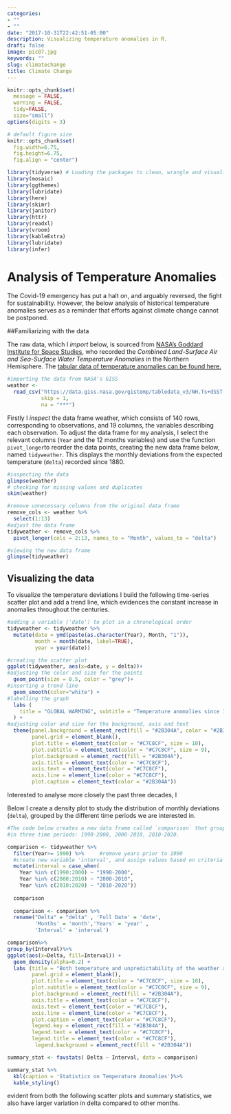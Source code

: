 ```yaml
---
categories:
- ""
- ""
date: "2017-10-31T22:42:51-05:00"
description: Visualizing temperature anomalies in R.
draft: false
image: pic07.jpg
keywords: ""
slug: climatechange
title: Climate Change
---
```

```r
knitr::opts_chunk$set(
  message = FALSE, 
  warning = FALSE, 
  tidy=FALSE,     
  size="small")   
options(digits = 3)

# default figure size
knitr::opts_chunk$set(
  fig.width=6.75, 
  fig.height=6.75,
  fig.align = "center")
```

```r
library(tidyverse) # Loading the packages to clean, wrangle and visualize data
library(mosaic)
library(ggthemes)
library(lubridate)
library(here)
library(skimr)
library(janitor)
library(httr)
library(readxl)
library(vroom)
library(kableExtra)
library(lubridate)
library(infer)
```

# Analysis of Temperature Anomalies 

The Covid-19 emergency has put a halt on, and arguably reversed, the fight for sustainability. However, the below analysis of historical temperature anomalies serves as a reminder that efforts against climate change cannot be postponed. 

##Familiarizing with the data

The raw data, which I *import* below, is sourced from [NASA's Goddard Institute for Space Studies](https://data.giss.nasa.gov/gistemp), who recorded the *Combined Land-Surface Air and Sea-Surface Water Temperature Anomalies* in the Northern Hemisphere. The [tabular data of temperature anomalies can be found here.](https://data.giss.nasa.gov/gistemp/tabledata_v3/NH.Ts+dSST.txt)

```r
#importing the data from NASA's GISS
weather <- 
  read_csv("https://data.giss.nasa.gov/gistemp/tabledata_v3/NH.Ts+dSST.csv", 
           skip = 1, 
           na = "***")
```

Firstly I *inspect* the data frame weather, which consists of 140 rows, corresponding to observations, and 19 columns, the variables describing each observation. To adjust the data frame for my analysis, I select the relevant columns (`Year` and the 12 months variables) and use the function `pivot_longer`to reorder the data points, creating the new data frame below, named `tidyweather`. This displays the monthly deviations from the expected temperature (`delta`) recorded since 1880. 

```r
#inspecting the data 
glimpse(weather)
# checking for missing values and duplicates
skim(weather)

#remove unnecessary columns from the original data frame
remove_cols <- weather %>%
  select(1:13)
#adjust the data frame
tidyweather <- remove_cols %>%
  pivot_longer(cols = 2:13, names_to = "Month", values_to = "delta")
```

```r
#viewing the new data frame
glimpse(tidyweather)
```

## Visualizing the data

To visualize the temperature deviations I build the following time-series scatter plot and add a trend line, which evidences the constant increase in anomalies throughout the centuries.

```r

#adding a variable ('date') to plot in a chronological order 
tidyweather <- tidyweather %>%
  mutate(date = ymd(paste(as.character(Year), Month, "1")),
         month = month(date, label=TRUE),
         year = year(date))

#creating the scatter plot
ggplot(tidyweather, aes(x=date, y = delta))+
#adjusting the color and size for the points
  geom_point(size = 0.5, color = "grey")+
#inserting a trend line
  geom_smooth(color="white") +
#labelling the graph
  labs (
    title = "GLOBAL WARMING", subtitle = "Temperature anomalies since 1880", x = "Year", y = "Temperature Deviation", caption = "Source: NASA's Goddard Institute for Space Studies"
  ) + 
#adjusting color and size for the background, axis and text 
  theme(panel.background = element_rect(fill = "#2B304A", color = "#2B304A"), 
        panel.grid = element_blank(),
        plot.title = element_text(color = "#C7C8CF", size = 10),
        plot.subtitle = element_text(color = "#C7C8CF", size = 9),
        plot.background = element_rect(fill = "#2B304A"),
        axis.title = element_text(color = "#C7C8CF"), 
        axis.text = element_text(color = "#C7C8CF"),
        axis.line = element_line(color = "#C7C8CF"),
        plot.caption = element_text(color = "#2B304A"))

```
Interested to analyse more closely the past three decades, I 



Below I create a density plot to study the distribution of monthly deviations (`delta`), grouped by the different time periods we are interested in. 

```r
#The code below creates a new data frame called `comparison` that groups data 
#in three time periods: 1990-2000, 2000-2010, 2010-2020. 

comparison <- tidyweather %>% 
  filter(Year>= 1990) %>%     #remove years prior to 1990
  #create new variable 'interval', and assign values based on criteria below:
  mutate(interval = case_when(
    Year %in% c(1990:2000) ~ "1990-2000",
    Year %in% c(2000:2010) ~ "2000-2010",
    Year %in% c(2010:2020) ~ "2010-2020"))
  
  comparison 
  
  comparison <- comparison %>%
  rename("Delta" = "delta" , 'Full Date' = 'date',
         'Months' = 'month','Years' = 'year' ,
         'Interval' = 'interval')

```

```r

comparison%>%
group_by(Interval)%>%
ggplot(aes(x=Delta, fill=Interval)) +
  geom_density(alpha=0.2) +   
  labs (title = "Both temperature and unpredictability of the weather are increasing", subtitle = "Distribution of temperature deviations per decade since 1990", x = "Temperature Deviations", caption ="Source: NASA's Goddard Institute for Space Studies") + theme(panel.background = element_rect(fill = "#2B304A", color = "#2B304A"), 
        panel.grid = element_blank(),
        plot.title = element_text(color = "#C7C8CF", size = 10),
        plot.subtitle = element_text(color = "#C7C8CF", size = 9),
        plot.background = element_rect(fill = "#2B304A"),
        axis.title = element_text(color = "#C7C8CF"), 
        axis.text = element_text(color = "#C7C8CF"),
        axis.line = element_line(color = "#C7C8CF"),
        plot.caption = element_text(color = "#C7C8CF"),
        legend.key = element_rect(fill = "#2B304A"),
        legend.text = element_text(color = "#C7C8CF"),
        legend.title = element_text(color = "#C7C8CF"),
         legend.background = element_rect(fill = "#2B304A"))


```

```r

summary_stat <- favstats( Delta ~ Interval, data = comparison)

summary_stat %>%
  kbl(caption = 'Statistics on Temperature Anomalies')%>%
  kable_styling()

```

evident from both the following scatter plots and summary statistics, we
 also have larger variation in delta compared to other months.
